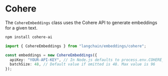 # Cohere

The `CohereEmbeddings` class uses the Cohere API to generate embeddings for a given text.

```bash npm2yarn
npm install cohere-ai
```

```typescript
import { CohereEmbeddings } from "langchain/embeddings/cohere";

const embeddings = new CohereEmbeddings({
  apiKey: "YOUR-API-KEY", // In Node.js defaults to process.env.COHERE_API_KEY
  batchSize: 48, // Default value if omitted is 48. Max value is 96
});
```
